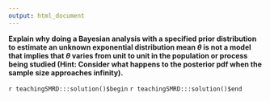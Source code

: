```yaml
---
output: html_document
---
```


__Explain why doing a Bayesian analysis with a specified prior distribution to estimate an unknown exponential distribution mean $\theta$ is not a model that implies that $\theta$ varies from unit to unit in the population or process being studied (Hint: Consider what happens to the posterior pdf when the sample size approaches infinity).__

`r teachingSMRD:::solution()$begin`
`r teachingSMRD:::solution()$end`
